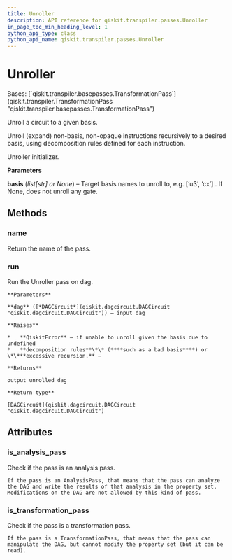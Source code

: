 ```yaml
---
title: Unroller
description: API reference for qiskit.transpiler.passes.Unroller
in_page_toc_min_heading_level: 1
python_api_type: class
python_api_name: qiskit.transpiler.passes.Unroller
---
```


# Unroller

<Class id="qiskit.transpiler.passes.Unroller" isDedicatedPage={true} github="https://github.com/qiskit/qiskit/tree/stable/0.21/qiskit/transpiler/passes/basis/unroller.py" signature="Unroller(*args, **kwargs)" modifiers="class">
  Bases: [`qiskit.transpiler.basepasses.TransformationPass`](qiskit.transpiler.TransformationPass "qiskit.transpiler.basepasses.TransformationPass")

  Unroll a circuit to a given basis.

  Unroll (expand) non-basis, non-opaque instructions recursively to a desired basis, using decomposition rules defined for each instruction.

  Unroller initializer.

  **Parameters**

  **basis** (*list\[str] or None*) – Target basis names to unroll to, e.g. \[‘u3’, ‘cx’] . If None, does not unroll any gate.

  ## Methods

  <span id="qiskit-transpiler-passes-unroller-name" />

  ### name

  <Function id="qiskit.transpiler.passes.Unroller.name" signature="Unroller.name()">
    Return the name of the pass.
  </Function>

  <span id="qiskit-transpiler-passes-unroller-run" />

  ### run

  <Function id="qiskit.transpiler.passes.Unroller.run" signature="Unroller.run(dag)">
    Run the Unroller pass on dag.

    **Parameters**

    **dag** ([*DAGCircuit*](qiskit.dagcircuit.DAGCircuit "qiskit.dagcircuit.DAGCircuit")) – input dag

    **Raises**

    *   **QiskitError** – if unable to unroll given the basis due to undefined
    *   **decomposition rules**\*\* (****such as a bad basis****) or \*\***excessive recursion.** –

    **Returns**

    output unrolled dag

    **Return type**

    [DAGCircuit](qiskit.dagcircuit.DAGCircuit "qiskit.dagcircuit.DAGCircuit")
  </Function>

  ## Attributes

  ### is\_analysis\_pass

  <Attribute id="qiskit.transpiler.passes.Unroller.is_analysis_pass">
    Check if the pass is an analysis pass.

    If the pass is an AnalysisPass, that means that the pass can analyze the DAG and write the results of that analysis in the property set. Modifications on the DAG are not allowed by this kind of pass.
  </Attribute>

  ### is\_transformation\_pass

  <Attribute id="qiskit.transpiler.passes.Unroller.is_transformation_pass">
    Check if the pass is a transformation pass.

    If the pass is a TransformationPass, that means that the pass can manipulate the DAG, but cannot modify the property set (but it can be read).
  </Attribute>
</Class>

